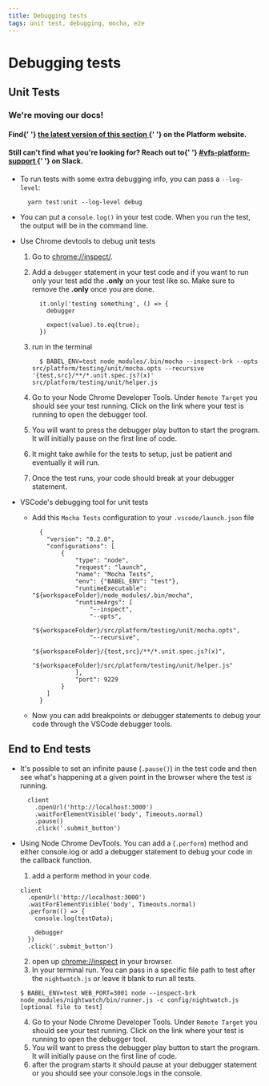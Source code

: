 ```yaml
---
title: Debugging tests
tags: unit test, debugging, mocha, e2e
---
```


# Debugging tests

## Unit Tests

<div class="deprecation-message">
  <h3>We're moving our docs!</h3>
  <h4>
    Find{' '}
    <a href="https://depo-platform-documentation.scrollhelp.site/developer-docs/Debugging-unit-tests.1836286010.html">
      the latest version of this section
    </a>{' '}
    on the Platform website.
  </h4>
  <h4>
    Still can't find what you're looking for? Reach out to{' '}
    <a href="https://dsva.slack.com/archives/CBU0KDSB1">
      #vfs-platform-support
    </a>{' '}
    on Slack.
  </h4>
</div>

- To run tests with some extra debugging info, you can pass a `--log-level`:

        yarn test:unit --log-level debug

- You can put a `console.log()` in your test code. When you run the test, the output will be in the command line.
- Use Chrome devtools to debug unit tests

  1. Go to [chrome://inspect/](chrome://inspect/).
  2. Add a `debugger` statement in your test code and if you want to run only your test add the **.only** on your test like so. Make sure to remove the **.only** once you are done.


      ```
        it.only('testing something', () => {
          debugger

          expect(value).to.eq(true);
        })
      ```

  3. run in the terminal


      ```
        $ BABEL_ENV=test node_modules/.bin/mocha --inspect-brk --opts src/platform/testing/unit/mocha.opts --recursive '{test,src}/**/*.unit.spec.js?(x)' src/platform/testing/unit/helper.js
      ```

  4. Go to your Node Chrome Developer Tools. Under `Remote Target` you should see your test running. Click on the link where your test is running to open the debugger tool.
  5. You will want to press the debugger play button to start the program. It will initially pause on the first line of code.
  6. It might take awhile for the tests to setup, just be patient and eventually it will run.
  7. Once the test runs, your code should break at your debugger statement.

- VSCode's debugging tool for unit tests
  - Add this `Mocha Tests` configuration to your `.vscode/launch.json` file
    ```
      {
        "version": "0.2.0",
        "configurations": [
            {
                "type": "node",
                "request": "launch",
                "name": "Mocha Tests",
                "env": {"BABEL_ENV": "test"},
                "runtimeExecutable": "${workspaceFolder}/node_modules/.bin/mocha",
                "runtimeArgs": [
                    "--inspect",
                    "--opts",
                    "${workspaceFolder}/src/platform/testing/unit/mocha.opts",
                    "--recursive",
                    "${workspaceFolder}/{test,src}/**/*.unit.spec.js?(x)",
                    "${workspaceFolder}/src/platform/testing/unit/helper.js"
                ],
                "port": 9229
            }
        ]
      }
    ```
  - Now you can add breakpoints or debugger statements to debug your code through the VSCode debugger tools.

## End to End tests

- It's possible to set an infinite pause (`.pause()`) in the test code and then see what's happening at a given point in the browser where the test is running.

  ```
    client
      .openUrl('http://localhost:3000')
      .waitForElementVisible('body', Timeouts.normal)
      .pause()
      .click('.submit_button')
  ```

- Using Node Chrome DevTools. You can add a (`.perform`) method and either console.log or add a debugger statement to debug your code in the callback function.

  1. add a perform method in your code.

  ```
  client
    .openUrl('http://localhost:3000')
    .waitForElementVisible('body', Timeouts.normal)
    .perform(() => {
      console.log(testData);

      debugger
    })
    .click('.submit_button')
  ```

  2. open up [chrome://inspect](chrome://inspect) in your browser.
  3. In your terminal run. You can pass in a specific file path to test after the `nightwatch.js` or leave it blank to run all tests.

  ```
  $ BABEL_ENV=test WEB_PORT=3001 node --inspect-brk node_modules/nightwatch/bin/runner.js -c config/nightwatch.js [optional file to test]
  ```

  4. Go to your Node Chrome Developer Tools. Under `Remote Target` you should see your test running. Click on the link where your test is running to open the debugger tool.
  5. You will want to press the debugger play button to start the program. It will initially pause on the first line of code.
  6. after the program starts it should pause at your debugger statement or you should see your console.logs in the console.
